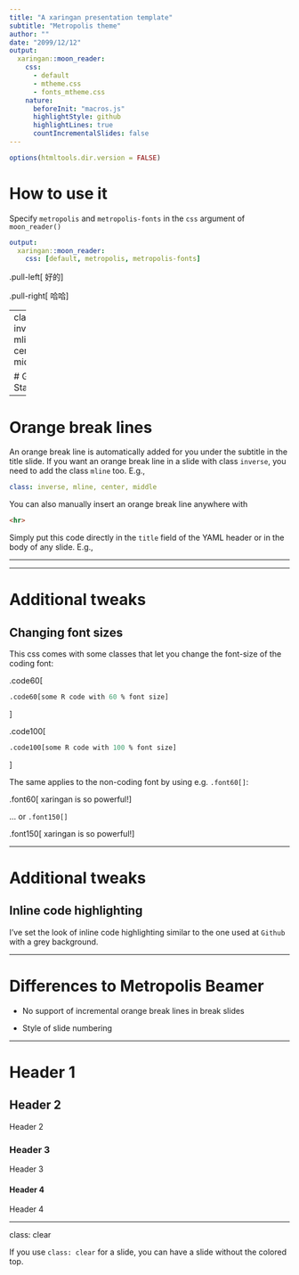 ```yaml
---
title: "A xaringan presentation template"
subtitle: "Metropolis theme"
author: ""
date: "2099/12/12"
output: 
  xaringan::moon_reader:
    css:
      - default
      - mtheme.css
      - fonts_mtheme.css
    nature: 
      beforeInit: "macros.js"
      highlightStyle: github
      highlightLines: true
      countIncrementalSlides: false
---
```


```r
options(htmltools.dir.version = FALSE)
```

# How to use it

Specify `metropolis` and `metropolis-fonts` in the `css` argument of `moon_reader()`

```yaml
output: 
  xaringan::moon_reader:
    css: [default, metropolis, metropolis-fonts]
```
.pull-left[
好的
]

.pull-right[
哈哈
]

---
class: inverse, mline, center, middle

# Get Started

---

# Orange break lines

An orange break line is automatically added for you under the subtitle in the title slide. If you want an orange break line in a slide with class `inverse`, you need to add the class `mline` too. E.g.,

```yaml
class: inverse, mline, center, middle
```

You can also manually insert an orange break line anywhere with

```html
<hr>
```

Simply put this code directly in the `title` field of the YAML header or in the body of any slide. E.g.,

<hr>

---

# Additional tweaks

## Changing font sizes

This css comes with some classes that let you change the font-size of the coding font:
 
.code60[
```r
.code60[some R code with 60 % font size]
```
]
 
.code100[
```r
.code100[some R code with 100 % font size]
```
]

The same applies to the non-coding font by using e.g. `.font60[]`:

.font60[
xaringan is so powerful!
]

... or `.font150[]`
 
.font150[
xaringan is so powerful!
]

---

# Additional tweaks

## Inline code highlighting

I've set the look of inline code highlighting similar to the one used at `Github` with a grey background. 

---

# Differences to Metropolis Beamer
  
* No support of incremental orange break lines in break slides 

* Style of slide numbering 

---

# Header 1

## Header 2

Header 2

### Header 3

Header 3

#### Header 4

Header 4

---

class: clear

If you use `class: clear` for a slide, you can have a slide without the colored top. 
